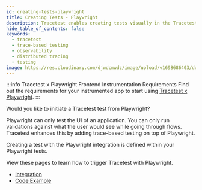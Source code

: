 ```yaml
---
id: creating-tests-playwright
title: Creating Tests - Playwright
description: Tracetest enables creating tests visually in the Tracetest Web UI.
hide_table_of_contents: false
keywords:
  - tracetest
  - trace-based testing
  - observability
  - distributed tracing
  - testing
image: https://res.cloudinary.com/djwdcmwdz/image/upload/v1698686403/docs/Blog_Thumbnail_14_rsvkmo.jpg
---
```


:::info Tracetest x Playwright Frontend Instrumentation Requirements
Find out the requirements for your instrumented app to start using [Tracetest x Playwright](https://tracetest.io/blog/tracetest-tip-instrumentation-for-end-to-end-tests).
:::

Would you like to initiate a Tracetest test from Playwright?

Playwright can only test the UI of an application. You can only run validations against what the user would see while going through flows. Tracetest enhances this by adding trace-based testing on top of Playwright.

Creating a test with the Playwright integration is defined within your Playwright tests.

View these pages to learn how to trigger Tracetest with Playwright.

- [Integration](/tools-and-integrations/playwright)
- [Code Example](https://github.com/kubeshop/pokeshop/blob/master/playwright/home.spec.ts)
